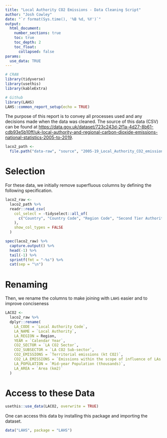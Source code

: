 ```yaml
---
title: "Local Authority CO2 Emissions - Data Cleaning Script"
author: "Josh Cowley"
date: "`r format(Sys.time(), '%B %d, %Y')`"
output:
  html_document:
    number_sections: true
    toc: true
    toc_depth: 2
    toc_float:
      collapsed: false
params:
  use_data: TRUE
---
```


```r
# CRAN
library(tidyverse)
library(usethis)
library(kableExtra)

# Github
library(LAHS)
LAHS::common_report_setup(echo = TRUE)
```

The purpose of this report is to convey all processes used and any decisions
made when the data was cleaned.
The source of this data (CSV) can be found at
<https://data.gov.uk/dataset/723c243d-2f1a-4d27-8b61-cdb93e5b10ff/uk-local-authority-and-regional-carbon-dioxide-emissions-national-statistics-2005-to-2019>.

```r
laco2_path <-
  file.path("data-raw", "source", "2005-19_Local_Authority_CO2_emissions.csv")
```

# Selection

For these data, we initially remove superfluous columns by defining the 
following specification.

```r
laco2_raw <- 
  laco2_path %>%
  readr::read_csv(
    col_select = -tidyselect::all_of(
      c("Country", "Country Code", "Region Code", "Second Tier Authority")
    ),
    show_col_types = FALSE
  )
```

```r
spec(laco2_raw) %>%
  capture.output() %>%
  head(-1) %>%
  tail(-1) %>% 
  sprintf(fmt = "-%s") %>%
  cat(sep = "\n")
```

# Renaming

Then, we rename the columns to make joining with `LAHS` easier and to improve conciseness

```r
LACO2 <- 
  laco2_raw %>%
  dplyr::rename(
    LA_CODE = `Local Authority Code`,
    LA_NAME = `Local Authority`,
    LA_REGION = Region,
    YEAR = `Calendar Year`,
    CO2_SECTOR = `LA CO2 Sector`,
    CO2_SUBSECTOR = `LA CO2 Sub-sector`,
    CO2_EMISSIONS = `Territorial emissions (kt CO2)`,
    CO2_LA_EMISSIONS = `Emissions within the scope of influence of LAs (kt CO2)`,
    LA_POPULATION = `Mid-year Population (thousands)`,
    LA_AREA = `Area (km2)`
  )
```

# Access to these Data

```r
usethis::use_data(LACO2, overwrite = TRUE)
```

One can access this data by installing this package and importing the dataset.

```r
data("LAHS", package = "LAHS")
```
